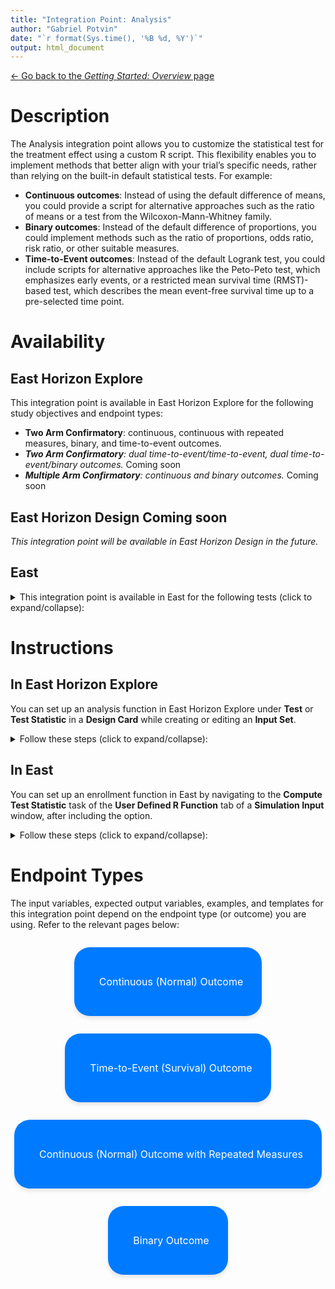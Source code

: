 ```yaml
---
title: "Integration Point: Analysis"
author: "Gabriel Potvin"
date: "`r format(Sys.time(), '%B %d, %Y')`"
output: html_document
---
```


<style>
.button-container {
    text-align: center;
    display: flex;
    flex-wrap: wrap;
    justify-content: center;
    column-gap: 15px;
}
.button {
    font-size: 16px;
    display: flex;
    align-items: center;
    height: 50px;
    text-decoration: none;
    background-color: #007BFF;
    color: white;
    border-radius: 25px;
    box-shadow: 0 4px 6px rgba(0, 0, 0, 0.1);
    transition: background-color 0.3s, transform 0.3s;
    padding: 30px;
}
.button:hover {
    background-color: #0056b3;
    transform: scale(1.05);
}
.button i {
    margin-right: 10px;
}
</style>

[$\leftarrow$ Go back to the *Getting Started: Overview* page](Overview.html)

# Description

The Analysis integration point allows you to customize the statistical test for the treatment effect using a custom R script. This flexibility enables you to implement methods that better align with your trial's specific needs, rather than relying on the built-in default statistical tests. For example:

- **Continuous outcomes**: Instead of using the default difference of means, you could provide a script for alternative approaches such as the ratio of means or a test from the Wilcoxon-Mann-Whitney family.
- **Binary outcomes**: Instead of the default difference of proportions, you could implement methods such as the ratio of proportions, odds ratio, risk ratio, or other suitable measures.
- **Time-to-Event outcomes**: Instead of the default Logrank test, you could include scripts for alternative approaches like the Peto-Peto test, which emphasizes early events, or a restricted mean survival time (RMST)-based test, which describes the mean event-free survival time up to a pre-selected time point.

# Availability

## East Horizon Explore

This integration point is available in East Horizon Explore for the following study objectives and endpoint types:

- **Two Arm Confirmatory**: continuous, continuous with repeated measures, binary, and time-to-event outcomes.
- ***Two Arm Confirmatory**: dual time-to-event/time-to-event, dual time-to-event/binary outcomes.* <span class="badge text-bg-secondary">Coming soon</span>
- ***Multiple Arm Confirmatory**: continuous and binary outcomes.* <span class="badge text-bg-secondary">Coming soon</span>

## East Horizon Design <span class="badge text-bg-secondary">Coming soon</span>

*This integration point will be available in East Horizon Design in the future.*

## East

<details>
<summary>This integration point is available in East for the following tests (click to expand/collapse):</summary>

- Design, Continuous Endpoint
    - Two-Sample Test, Parallel Design, Difference of Means (MN-2S-DI)
- Design, Discrete Endpoint
    - Two-Sample Test, Parallel Design
        - Difference of Proportions (PN-2S-DI)
        - Ratio of Proportions (PN-2S-RA)
        - Odds Ratio of Proportions (PN-2S-OR)
    - Many-Sample Test
        - Single Arm Design, Chi-Square for Specified Proportions in C Categories (PN-ns-CH1C)
        - Parallel Design, Two Group Chi-Square for Specified Proportions in C Categories (PN-ns-CH2C)
- Design, Survival Endpoint
    - Two-Sample Test, Parallel Design
        - Logrank Given Accrual Duration and Accrual Rates (SU-2S-LRAR)
        - Logrank Given Accrual Duration and Study Duration (SU-2S-LRSD)

</details>

# Instructions

## In East Horizon Explore

You can set up an analysis function in East Horizon Explore under **Test** or **Test Statistic** in a **Design Card** while creating or editing an **Input Set**.

<details>
<summary>Follow these steps (click to expand/collapse):</summary>

1. Select **User Specified-R** from the dropdown in the **Test** field in the **Design Card**. 
1. Browse and select the appropriate R file (`filename.r`) from your computer, or use the built-in **R Code Assistant** to create one. This file should contain function(s) written to perform various tasks to be used throughout your Project.
1. Choose the appropriate function name. If the expected function is not displaying, then check your R code for errors.
1. Set any required user parameters (variables) as needed for your function using **+ Add Variables**.
1. Continue creating your project.

For a visual guide of where to find the option, refer to the screenshots below:

![](analysis.png)

For Time-to-event outcomes, the option is available under **General** in the **Test Statistic** field.

![](analysis2.png)
</details>

## In East

You can set up an enrollment function in East by navigating to the **Compute Test Statistic** task of the **User Defined R Function** tab of a **Simulation Input** window, after including the option.

<details>
<summary>Follow these steps (click to expand/collapse):</summary>

1. Choose the appropriate test in the **Design** tab.
1. If you see the **Design Input** window, compute the scenario using the **Compute** button, save the design using the **Save in Workbook** button, then navigate to the **Simulation Input** window by clicking on the **Simulate Design** button under **Library**.
1. Click on the **Include Options** button on the top right corner of the **Simulation Input** window and select both **Accrual / Dropouts** and **User Defined R Function**.
1. In the tab **User Defined R Function**, a list of tasks will appear. Place your cursor in the **File Name** field for the task **Compute Test Statistic**.
1. Click on the button **Browse...** to select the appropriate R file (`filename.r`) from your computer. This file should contain function(s) written to perform various tasks to be used throughout your Project.
1. Specify the function name you want to initialize. To copy the function's name from the R script, click on the button **View**.
1. Set any required user parameters (variables) as needed for your function using the button **Add/Edit Variables**.
1. Continue setting up your project.

For a visual guide of where to find the option, refer to the screenshot below:

![](analysisEast.png)

</details>

# Endpoint Types

The input variables, expected output variables, examples, and templates for this integration point depend on the endpoint type (or outcome) you are using. Refer to the relevant pages below:

:::: {.button-container}
<a href="IntegrationPointAnalysisContinuous.html" class="button"><i class="fas fa-chart-line"></i> Continuous (Normal) Outcome</a>

<a href="IntegrationPointAnalysisTimeToEvent.html" class="button"><i class="fas fa-hourglass-half"></i> Time-to-Event (Survival) Outcome</a>

<a href="IntegrationPointAnalysisRepeatedMeasures.html" class="button"><i class="fas fa-sync"></i> Continuous (Normal) Outcome with Repeated Measures</a>

<a href="IntegrationPointAnalysisBinary.html" class="button"><i class="fas fa-toggle-on"></i> Binary Outcome</a>
::::
